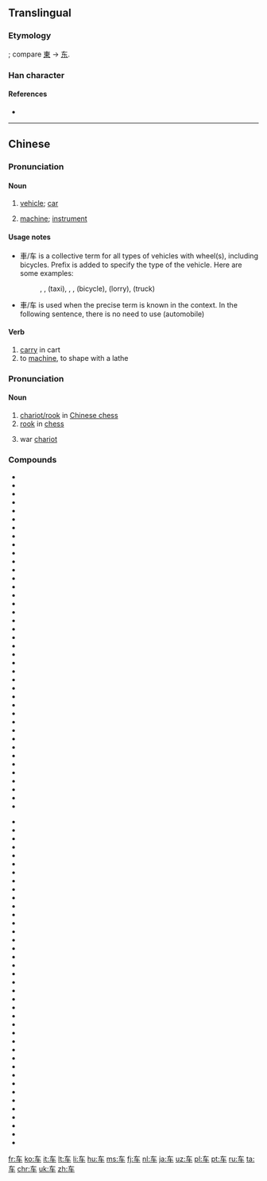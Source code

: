 {{also|車}}
==Translingual==
{{stroke order|type=animate}}
{{zh-hanzi-box|车|[[車]]}}

===Etymology===
{{Han simp|車}}; compare [[東]] → [[东]].

===Han character===
{{Han char|rn=159|rad=车|as=00|sn=4|four=|canj=大手 (KQ)}}

====References====
* {{Han ref|kx=1250.241|hdz=53511.020|uh=8F66|ud=36710}}

----

==Chinese==
{{zh-hanzi-box|[[车]]|[[車]]}}

===Pronunciation===
{{zh-pron
|m=chē
|c=ce1
|h=poj=chha
|mn=chhia
|w=1tsho
|mc=y
|oc=y
|ma=y
|cat=n,v
}}

====Noun====
{{zh-noun|mw={{zh-l|輛|辆}}}}

# {{context|Beginning Mandarin|lang=zh|sort=che1}} [[vehicle]]; [[car]]
# {{context|Beginning Mandarin|lang=zh|sort=che1}} [[machine]]; [[instrument]]

====Usage notes====
* 車/车 is a collective term for all types of vehicles with wheel(s), including bicycles. Prefix is added to specify the type of the vehicle. Here are some examples:
*: {{zh-l|公共汽車|公共汽车|bus}}, {{zh-l|出租車|出租车}} , {{zh-l|計程車|计程车}} (taxi), {{zh-l|火車|火车|train}} , {{zh-l|自行車|自行车}} , {{zh-l|脚踏車|脚踏车}} (bicycle), {{zh-l|货車|货车}} (lorry), {{zh-l|卡車|卡车}} (truck)
*: {{zh-usex|开车|to drive|in_notes=y}}
* 車/车 is used when the precise term is known in the context. In the following sentence, there is no need to use {{zh-l|气車|气车}} (automobile)
*: {{zh-usex|能 不 能 借用 一下 你 的 车？|I wonder if you could lend me your car?)|in_notes=y}}


====Verb====
{{zh-verb}}

# [[carry]] in cart
# to [[machine]], to shape with a lathe

===Pronunciation===
{{zh-pron
|m=jū
|c=geoi1
|h=ki
|mn=ki/ku
|w=1jy
|cat=n
}}

====Noun====
{{zh-noun}}

# [[w:Chinese_chess#Chariot.2FRook|chariot/rook]] in [[w:Xiangqi|Chinese chess]]
# [[rook]] in [[chess]]
# {{label|zh|archaic}} war [[chariot]]

===Compounds===
{{rel-top}}
{{top2}}
* {{zh-l|车把}}
* {{zh-l|车把势}}
* {{zh-l|车帮}}
* {{zh-l|车厂}}
* {{zh-l|车场}}
* {{zh-l|车床}}
* {{zh-l|车次}}
* {{zh-l|车刀}}
* {{zh-l|车到山前必有路}}
* {{zh-l|车道}}
* {{zh-l|车道沟}}
* {{zh-l|车灯}}
* {{zh-l|车队}}
* {{zh-l|车份儿}}
* {{zh-l|车夫}}
* {{zh-l|车工}}
* {{zh-l|车公里}}
* {{zh-l|车钩}}
* {{zh-l|车轱辘}}
* {{zh-l|车轱辘话}}
* {{zh-l|车轱辘会}}
* {{zh-l|车祸}}
* {{zh-l|车技}}
* {{zh-l|车驾}}
* {{zh-l|车间}}
* {{zh-l|车间文学}}
* {{zh-l|车库}}
* {{zh-l|车筐}}
* {{zh-l|车况}}
* {{zh-l|车老板}}
* {{zh-l|车辆}}
* {{zh-l|车裂}}
* {{zh-l|车铃}}
* {{zh-l|车流}}
* {{zh-l|车轮}}
* {{zh-l|车轮}}
* {{zh-l|车轮战}}
* {{zh-l|车马费}}
* {{zh-l|车门}}
* {{zh-l|车棚}}
{{mid2}}
* {{zh-l|车篷}}
* {{zh-l|车皮}}
* {{zh-l|车票}}
* {{zh-l|车前}}
* {{zh-l|车前子}}
* {{zh-l|车钱}}
* {{zh-l|车圈}}
* {{zh-l|车身}}
* {{zh-l|车手}}
* {{zh-l|车水马龙}}
* {{zh-l|车速}}
* {{zh-l|车胎}}
* {{zh-l|车条}}
* {{zh-l|车头}}
* {{zh-l|车瓦}}
* {{zh-l|车位}}
* {{zh-l|车厢}}
* {{zh-l|车箱}}
* {{zh-l|车削}}
* {{zh-l|车辕}}
* {{zh-l|车载斗量}}
* {{zh-l|车闸}}
* {{zh-l|车站}}
* {{zh-l|车照}}
* {{zh-l|车辙}}
* {{zh-l|车轴}}
* {{zh-l|车主}}
* {{zh-l|车资}}
* {{zh-l|车子}}
* {{zh-l|车组}}
* {{zh-l|出租车}}
* {{zh-l|滑板车}}
* {{zh-l|滑行车}}
* {{zh-l|火车}}
* {{zh-l|机车}}
* {{zh-l|开车}}
* {{zh-l|摩托自行车}}
* {{zh-l|汽车}}
* {{zh-l|自行车}}
{{bottom}}
{{rel-bottom}}

[[Category:CJKV radicals| ]]

[[fr:车]]
[[ko:车]]
[[it:车]]
[[lt:车]]
[[li:车]]
[[hu:车]]
[[ms:车]]
[[fj:车]]
[[nl:车]]
[[ja:车]]
[[uz:车]]
[[pl:车]]
[[pt:车]]
[[ru:车]]
[[ta:车]]
[[chr:车]]
[[uk:车]]
[[zh:车]]